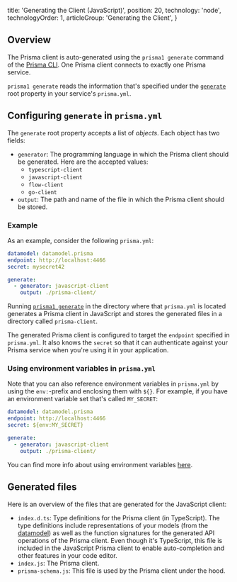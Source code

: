 
  title: 'Generating the Client (JavaScript)',
  position: 20,
  technology: 'node',
  technologyOrder: 1,
  articleGroup: 'Generating the Client',
}

## Overview

The Prisma client is auto-generated using the `prisma1 generate` command of the [Prisma CLI](alx4). One Prisma client connects to exactly one Prisma service.

`prisma1 generate` reads the information that's specified under the [`generate`](5cy7#generate-optional) root property in your service's `prisma.yml`. 

## Configuring `generate` in `prisma.yml`

The `generate` root property accepts a list of _objects_. Each object has two fields:

- `generator`: The programming language in which the Prisma client should be generated. Here are the accepted values:
  -  `typescript-client`
  -  `javascript-client`
  -  `flow-client`
  -  `go-client`
- `output`: The path and name of the file in which the Prisma client should be stored.

### Example

As an example, consider the following `prisma.yml`:

```yml
datamodel: datamodel.prisma
endpoint: http://localhost:4466
secret: mysecret42

generate:
  - generator: javascript-client
    output: ./prisma-client/
```

Running [`prisma1 generate`](xcv2) in the directory where that `prisma.yml` is located generates a Prisma client in JavaScript and stores the generated files in a directory called `prisma-client`.

The generated Prisma client is configured to target the `endpoint` specified in `prisma.yml`. It also knows the `secret` so that it can authenticate against your Prisma service when you're using it in your application.

### Using environment variables in `prisma.yml`

Note that you can also reference environment variables in `prisma.yml` by using the `env:`-prefix and enclosing them with `${}`. For example, if you have an environment variable set that's called `MY_SECRET`:

```yml
datamodel: datamodel.prisma
endpoint: http://localhost:4466
secret: ${env:MY_SECRET}

generate:
  - generator: javascript-client
    output: ./prisma-client/
```

You can find more info about using environment variables [here](5cy7#using-variables).

## Generated files

Here is an overview of the files that are generated for the JavaScript client:

- `index.d.ts`: Type definitions for the Prisma client (in TypeScript). The type definitions include representations of your models (from the [datamodel](knul)) as well as the function signatures for the generated API operations of the Prisma client. Even though it's TypeScript, this file is included in the JavaScript Prisma client to enable auto-completion and other features in your code editor.
- `index.js`: The Prisma client.
- `prisma-schema.js`: This file is used by the Prisma client under the hood.